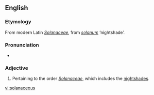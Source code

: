 ==English==

===Etymology===
From modern Latin ''[[Solanaceae]]'', from {{etyl|la|en}} ''[[solanum]]'' ‘nightshade’.

===Pronunciation===
* {{IPA|/sɒləˈneɪʃəs/|lang=en}}

===Adjective===
{{en-adj}}

# {{context|botany|lang=en}} Pertaining to the order ''[[Solanaceae]]'', which includes the [[nightshades]].

[[vi:solanaceous]]